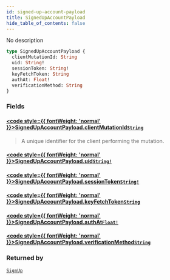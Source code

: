 ```yaml
---
id: signed-up-account-payload
title: SignedUpAccountPayload
hide_table_of_contents: false
---
```








No description

```graphql
type SignedUpAccountPayload {
  clientMutationId: String
  uid: String!
  sessionToken: String!
  keyFetchToken: String
  authAt: Float!
  verificationMethod: String
}
```


### Fields

#### [<code style={{ fontWeight: 'normal' }}>SignedUpAccountPayload.<b>clientMutationId</b></code>](#)<Bullet />[`String`](/gql-api/scalars/string) <Badge class="secondary" text="scalar"/>
> A unique identifier for the client performing the mutation.
> 

#### [<code style={{ fontWeight: 'normal' }}>SignedUpAccountPayload.<b>uid</b></code>](#)<Bullet />[`String!`](/gql-api/scalars/string) <Badge class="secondary" text="non-null"/> <Badge class="secondary" text="scalar"/>
> 
> 

#### [<code style={{ fontWeight: 'normal' }}>SignedUpAccountPayload.<b>sessionToken</b></code>](#)<Bullet />[`String!`](/gql-api/scalars/string) <Badge class="secondary" text="non-null"/> <Badge class="secondary" text="scalar"/>
> 
> 

#### [<code style={{ fontWeight: 'normal' }}>SignedUpAccountPayload.<b>keyFetchToken</b></code>](#)<Bullet />[`String`](/gql-api/scalars/string) <Badge class="secondary" text="scalar"/>
> 
> 

#### [<code style={{ fontWeight: 'normal' }}>SignedUpAccountPayload.<b>authAt</b></code>](#)<Bullet />[`Float!`](/gql-api/scalars/float) <Badge class="secondary" text="non-null"/> <Badge class="secondary" text="scalar"/>
> 
> 

#### [<code style={{ fontWeight: 'normal' }}>SignedUpAccountPayload.<b>verificationMethod</b></code>](#)<Bullet />[`String`](/gql-api/scalars/string) <Badge class="secondary" text="scalar"/>
> 
> 



### Returned by

[`SignUp`](/gql-api/mutations/sign-up)  <Badge class="secondary" text="mutation"/>



